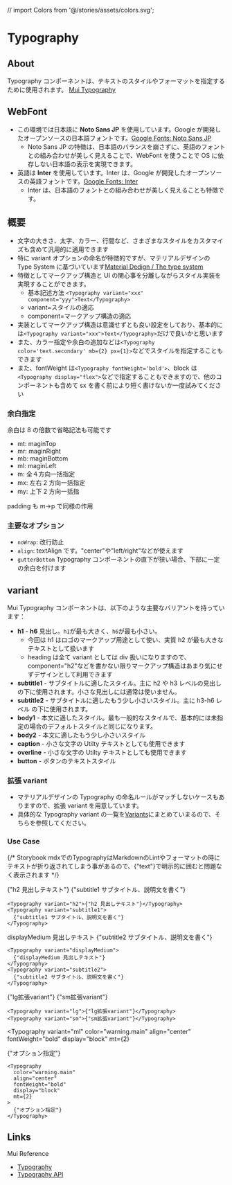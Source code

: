 // import Colors from '@/stories/assets/colors.svg';

<Meta title="Tokens/Typography/Info" />

<ThemeProvider theme={theme}>
<Container>

# Typography

## About

Typography コンポーネントは、テキストのスタイルやフォーマットを指定するために使用されます。 [Mui Typography](https://mui.com/material-ui/react-typography/)

## WebFont

- この環境では日本語に **Noto Sans JP** を使用しています。Google が開発したオープンソースの日本語フォントです。[Google Fonts: Noto Sans JP](https://fonts.google.com/specimen/Noto+Sans+JP)
  - Noto Sans JP の特徴は、日本語のバランスを崩さずに、英語のフォントとの組み合わせが美しく見えることで、WebFont を使うことで OS に依存しない日本語の表示を実現できます。
- 英語は **Inter** を使用しています。Inter は、Google が開発したオープンソースの英語フォントです。[Google Fonts: Inter](https://fonts.google.com/specimen/Inter)
  - Inter は、日本語のフォントとの組み合わせが美しく見えることも特徴です。

## 概要

- 文字の大きさ、太字、カラー、行間など、さまざまなスタイルをカスタマイズも含めて汎用的に適用できます
- 特に variant オプションの命名が特徴的ですが、マテリアルデザインの Type System に基づいています[Material Dedign / The type system](https://m2.material.io/design/typography/the-type-system.html#type-scale)
- 特徴としてマークアップ構造と UI の関心事を分離しながらスタイル実装を実現することができます。
  - 基本記述方法 `<Typography variant="xxx" component="yyy">Text</Typography>`
  - variant=スタイルの適応
  - component=マークアップ構造の適応
- 実装としてマークアップ構造は意識せずとも良い設定をしており、基本的には`<Typography variant="xxx">Text</Typography>`だけで良いかと思います
- また、カラー指定や余白の追加などは`<Typography color='text.secondary' mb={2} px={1}>`などでスタイルを指定することもできます
- また、fontWeight は`<Typography fontWeight='bold'>`、block は`<Typography display="flex">`などで指定することもできますので、他のコンポーネントも含めて sx を書く前により短く書けないか一度試みてください

### 余白指定

余白は 8 の倍数で省略記法も可能です

- mt: maginTop
- mr: maginRight
- mb: maginBottom
- ml: maginLeft
- m: 全４方向一括指定
- mx: 左右 2 方向一括指定
- my: 上下 2 方向一括指

padding も m→p で同様の作用

### 主要なオプション

- <code>noWrap</code>: 改行防止
- <code>align</code>: textAlign です。"center"や"left/right"などが使えます
- <code>gutterBottom</code> Typography
  コンポーネントの直下が狭い場合、下部に一定の余白を付けます

## variant

Mui Typography コンポーネントは、以下のような主要なバリアントを持っています：

- **h1** - **h6** 見出し。`h1`が最も大きく、`h6`が最も小さい。
  - 今回は h1 はロゴのマークアップ用途として使い、実質 h2 が最も大きなテキストとして扱います
  - heading は全て variant としては div 扱いになりますので、component="h2"などを書かない限りマークアップ構造はあまり気にせずデザインとして利用できます
- **subtitle1** - サブタイトルに適したスタイル。主に h2 や h3 レベルの見出しの下に使用されます。小さな見出しには通常は使いません。
- **subtitle2** - サブタイトルに適したもう少し小さいスタイル。主に h3-h6 レベル の下に使用されます。
- **body1** - 本文に適したスタイル。最も一般的なスタイルで、基本的には未指定の場合のデフォルトスタイルと同じになります。
- **body2** - 本文に適したもう少し小さいスタイル
- **caption** - 小さな文字の Utilty テキストとしても使用できます
- **overline** - 小さな文字の Utilty テキストとしても使用できます
- **button** - ボタンのテキストスタイル

### 拡張 variant

- マテリアルデザインの Typography の命名ルールがマッチしないケースもありますので、拡張 variant を用意しています。
- 具体的な Typography variant の一覧を[Variants](/story/tokens-typography--vatiants)にまとめていまるので、そちらを参照してください。

### Use Case

{/* Storybook mdxでのTypographyはMarkdownのLintやフォーマットの時にテキストが折り返されてしまう事があるので、{"text"}で明示的に囲むと問題なく表示されます */}

<Box mt={3}>

<Typography variant="h2">{"h2 見出しテキスト"}</Typography>
<Typography variant="subtitle1">
  {"subtitle1 サブタイトル、説明文を書く"}
</Typography>
```tsx
<Typography variant="h2">{"h2 見出しテキスト"}</Typography>
<Typography variant="subtitle1">
  {"subtitle1 サブタイトル、説明文を書く"}
</Typography>
```

<Typography variant="displayMedium">displayMedium 見出しテキスト</Typography>
<Typography variant="subtitle2">
  {"subtitle2 サブタイトル、説明文を書く"}
</Typography>
```tsx
<Typography variant="displayMedium">
  {"displayMedium 見出しテキスト"}
</Typography>
<Typography variant="subtitle2">
  {"subtitle2 サブタイトル、説明文を書く"}
</Typography>
```

<Typography variant="lg">{"lg拡張variant"}</Typography>
<Typography variant="sm">{"sm拡張variant"}</Typography>
```tsx
<Typography variant="lg">{"lg拡張variant"}</Typography>
<Typography variant="sm">{"sm拡張variant"}</Typography>
```

<Typography
  variant="ml"
  color="warning.main"
  align="center"
  fontWeight="bold"
  display="block"
  mt={2}
>
  {"オプション指定"}
</Typography>
```tsx
<Typography
  color="warning.main"
  align="center"
  fontWeight="bold"
  display="block"
  mt={2}
>
  {"オプション指定"}
</Typography>
```

</Box>

## Links

Mui Reference

- [Typography](https://mui.com/components/typography/)
- [Typography API](https://mui.com/api/typography/)

</Container>
</ThemeProvider>
